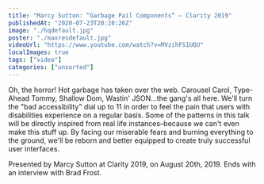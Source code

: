 ```yaml
---
title: "Marcy Sutton: ”Garbage Pail Components” — Clarity 2019"
publishedAt: "2020-07-23T20:28:26Z"
image: "./hqdefault.jpg"
poster: "./maxresdefault.jpg"
videoUrl: "https://www.youtube.com/watch?v=MVzihFS1UQU"
localImages: true
tags: ["video"]
categories: ["unsorted"]
---
```


Oh, the horror! Hot garbage has taken over the web. Carousel Carol, Type-Ahead Tommy, Shallow Dom, Wastin' JSON...the gang's all here. We'll turn the "bad accessibility" dial up to 11 in order to feel the pain that users with disabilities experience on a regular basis. Some of the patterns in this talk will be directly inspired from real life instances–because we can't even make this stuff up. By facing our miserable fears and burning everything to the ground, we'll be reborn and better equipped to create truly successful user interfaces.

Presented by Marcy Sutton at Clarity 2019, on August 20th, 2019. Ends with an interview with Brad Frost.
